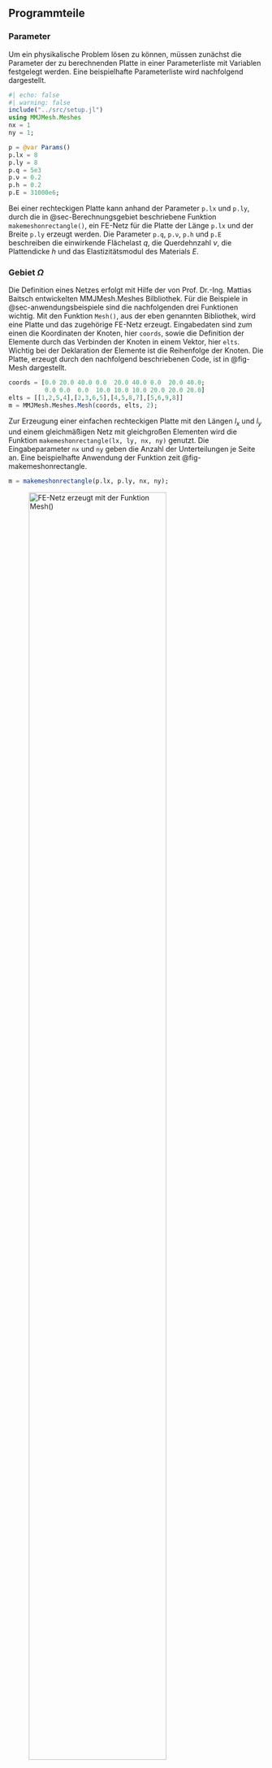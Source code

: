## Programmteile {#sec-programmteile}

### Parameter {#sec-Parameter}

Um ein physikalische Problem lösen zu können, müssen zunächst die Parameter der zu berechnenden Platte in einer Parameterliste mit Variablen festgelegt werden. Eine beispielhafte Parameterliste wird nachfolgend dargestellt. 

```julia
#| echo: false
#| warning: false
include("../src/setup.jl")
using MMJMesh.Meshes
nx = 1
ny = 1;
```

```julia
p = @var Params()
p.lx = 8
p.ly = 8
p.q = 5e3
p.ν = 0.2
p.h = 0.2
p.E = 31000e6;
```

Bei einer rechteckigen Platte kann anhand der Parameter `p.lx` und `p.ly`, durch die in @sec-Berechnungsgebiet beschriebene Funktion `makemeshonrectangle()`, ein FE-Netz für die Platte der Länge `p.lx` und der Breite `p.ly` erzeugt werden. Die Parameter `p.q`, `p.ν`, `p.h` und `p.E` beschreiben die einwirkende Flächelast $q$, die Querdehnzahl $\nu$, die Plattendicke $h$ und das Elastizitätsmodul des Materials $E$.

### Gebiet $\Omega$ {#sec-Berechnungsgebiet}

Die Definition eines Netzes erfolgt mit Hilfe der von Prof. Dr.-Ing. Mattias Baitsch entwickelten MMJMesh.Meshes Bilbliothek. Für die Beispiele in @sec-anwendungsbeispiele sind die nachfolgenden drei Funktionen wichtig. Mit den Funktion `Mesh()`, aus der eben genannten Bibliothek, wird eine Platte und das zugehörige FE-Netz erzeugt. Eingabedaten sind zum einen die Koordinaten der Knoten, hier `coords`, sowie die Definition der Elemente durch das Verbinden der Knoten in einem Vektor, hier `elts`. Wichtig bei der Deklaration der Elemente ist die Reihenfolge der Knoten. Die Platte, erzeugt durch den nachfolgend beschriebenen Code, ist in @fig-Mesh dargestellt.

```julia
coords = [0.0 20.0 40.0 0.0  20.0 40.0 0.0  20.0 40.0;
          0.0 0.0  0.0  10.0 10.0 10.0 20.0 20.0 20.0]
elts = [[1,2,5,4],[2,3,6,5],[4,5,8,7],[5,6,9,8]]
m = MMJMesh.Meshes.Mesh(coords, elts, 2);
```

Zur Erzeugung einer einfachen rechteckigen Platte mit den Längen $l_x$ und $l_y$ und einem gleichmäßigen Netz mit gleichgroßen Elementen wird die Funktion `makemeshonrectangle(lx, ly, nx, ny)` genutzt. Die Eingabeparameter `nx` und `ny` geben die Anzahl der Unterteilungen je Seite an. Eine beispielhafte Anwendung der Funktion zeit @fig-makemeshonrectangle.

```julia
m = makemeshonrectangle(p.lx, p.ly, nx, ny);
```

![FE-Netz erzeugt mit der Funktion `Mesh()`](00-pics/mesh-coords-elts.png){#fig-Mesh width=80%}

![FE-Netz erzeugt mit der Funktion `makemeshonrectangle()`](00-pics/mesh-rect.png){#fig-makemeshonrectangle width=80%}

Alternativ kann eine .msh Datei eingepflegt werden mit

```julia
m = MMJMesh.Meshes.Mesh("../gmsh/complex-plate-02.msh");
```

![FE-Netz aus complex-plate-02.msh Datei](00-pics/complex-plate.png){#fig-Mesh-complex width=45%}

### Formfunktionen 

Für die Definition der Formfunktionen wird ebenfalls auf die MMJMesh Bibliothek zugegriffen. Für die Konstruktion der Funktionen ist ein Bezugselement, mit den Koordinaten gespeichert in der Matrix `V` vom Typ Int64, zu definieren. Für das Referenzelement ist `V` wie folgt festgelegt.

```julia
V = [ -1 1 1 -1; -1 -1 1 1]
```

Um die Formfunktionen der unterschiedlichen Elementansätze zu erzeugen wird mittels der Funktion `mmonomials(n,p)` ein Vektor mit allen, für die Formfunktionen notwendigen, Monomen erzeugt. `n` ist dabei die Anzahl der Variablen und `p` der Grad der Monome. Außerdem kann optional das Gebiet und eine Vorschrift zum erstellen der Monome als Eingabeparameter in der Funktion übergeben werden, wie es bei der Erzeugung des nicht konformen Hermite-Elements und bei dem Serendipity Element notwendig ist.

In dem Vektor `N` werden die Linearformen für das jeweilige Element gespeichert. Die Funktionen `ValueAtLF(x)` und `PDerivativeAtLF(x, n)` werden für die Erzeugung der Linearformen genutzt. `ValueAtLF(x)` wertet eine Funktion f(x) an der Stelle `x` aus. `PDerivativeAtLF(x, n)` wertet die partielle Ableitung einer Funktion $f : \mathbb{R}^n \to \mathbb{R}$ an der Stelle `x` in Richtung `n` aus. mit `PDerivativeAtLF([-1,-1], [1, 2])` wird beispielsweise eine Funktion an der Stelle $[-1,-1]$ einmal in $x$- und zweimal in $y$-Richtung abgeleitet.

Durch Multiplikation der Inversen der Matrix `M` mit den in `P` generierten Monomen ergeben sich die Funktionen der Formfunktionen. Nachfolgend wird beispielhaft der Ablauf zur Konstruktion der Formfunktionen für das konforme und nicht konforem Hermite Element dargestellt.


```julia
function hermiteelement(V)
        m = 16
        P = mmonomials(2, 3, QHat  ,type = BigInt)
        N = vcat(
            [   [ValueAtLF(p), 
                PDerivativeAtLF(p, [1, 0]), 
                PDerivativeAtLF(p, [0, 1]), 
                PDerivativeAtLF(p, [1, 1])]
                for p in eachcol(V)]...
            )
    Imatrix = Matrix{Int}(I, m, m)
    M = [n(p) for p in P, n in N]
    Minv = simplifyx.(M \ Imatrix)
    H4 = Minv * P
    return H4
end;
```

### Elementsteifigkeitsmatrizen & Elementlastvektoren

Für die Umsetzung der Bogner-Fox-Schmitt Formulierung und der DKQ-Formulierung ist es essentiell die Elementsteifigkeitsmatrix für beide Elementtypen zu generieren. Die allgemeine Elementsteifigkeitsmatrix des konformen Hermite Elements wird durch den unten stehenden Algorithmus erzeugt. `H4` ist der Vektor der Formfunktionen erzeugt mit der oben beschriebenen Funktion `hermiteelement()`. Für die geometrischen Größen `a`, `b`, und `h` des Elements, sowie für die materialspezifischen Größen `ν` und `E` werden zunächst Variablen deklariert. Hierfür wird das `Symbolics` Paket von Julia genutzt. Die generierte Steifigkeitsmatrix, abhängig von den oben genannten Variablen wird in einer weiteren Funktion `pkcKe(p)` gespeichert, welche für die FEM Berechnung genutzt wird. 

```{{julia}}
using Symbolics
@variables  a,b, h, ν,E;
# Punkte des Elements
points = [0 a a 0; 0 0 b b]
# Formfunktione konformes Hermite Element
H4 = hermiteelement(points;conforming=true)
∂1(u) =  (∂x(∂x(u)))
∂2(u) =  (∂y(∂y(u)))
∂3(u) =  2*(∂x(∂y(u)))
Be1std(u) = [∂1(u), ∂2(u), ∂3(u)]
Be2std(u) = [∂1(u) + ν * ∂2(u), ν * ∂1(u) + ∂2(u),(1- ν)/2 * ∂3(u)]
aestd(u,v) = integrate(Be1std(u) ⋅ Be2std(v), (0 .. a) , (0 .. b))
Ke = (simplifyx.([aestd(n1, n2) for n1 ∈ H4, n2 ∈ H4]));
```

Bei der Elementsteifigkeitsmatrix für allgemeine Vierecke ist ein solcher Algorithmus aufwendiger, da neben der Länge und der Breite auch die Winkel verschieden sind. Für die Berechnung der Elementsteifigkeitsmatrix des DKQ Elements wurden zunächst die $H_x$- und $H_y$-Funktionen generiert, dessen Anforderungen, basierend auf dem Paper von Batoz und Tahar, in @sec-Steifigkeitsmatrix-DKQ beschrieben wurden. Für die Parametrisierung der Elemente mittels der Jacobi-Matrix wird auf die Funktion `jacobian()` aus der `MMJMesh` Bibliothek zurückgegriffe. Um `Ke` elementweise zu berechnen wird für die numerische Integration die Gauß-Quadratur angewandt. Es ergibt sich die Schleife über die Integrationspunkte `gaussPoints` mit den zugehörigen Integrationsgewichte `gaussWeights`. 

```julia
function DKQKe(p)
    function keFunc(e)
        D = p.E*p.h^3 / 12*(1-p.ν^2) * [1 p.ν 0; p.ν 1 0; 0 0 (1-p.ν)/2]
        Ke = zeros(12,12)
        # Jacobimatrix des betrachteten Elements
        jF = jacobian(parametrization(geometry(e)))
        HxFace, HyFace = makeDKQFunctions(e)
        Hx = MappingFromComponents(HxFace...)  # 12 Element Vektor mit Hx Funktionen 
        Hy = MappingFromComponents(HyFace...)  # 12 Element Vektor mit Hy Funktionen 
        # Gradient Hx
        ∇ξηHx = MMJMesh.Mathematics.TransposeMapping(jacobian(Hx)) 
        # Gradient Hy
        ∇ξηHy = MMJMesh.Mathematics.TransposeMapping(jacobian(Hy))

        for (ξ, w) ∈ zip(gaussPoints, gaussWeights)
            # Jacobi matrix ausgewertet an der Stelle ξ
            J = jF(ξ)
            ∇ˣʸHx = (inv(J') * ∇ξηHx(ξ))
            ∇ˣʸHy = (inv(J') * ∇ξηHy(ξ)) 
            B = [∇ˣʸHx[1,:]', ∇ˣʸHy[2,:]', ∇ˣʸHy[1,:]'+∇ˣʸHx[2,:]']
            Ke += w * B' * D * B * det(J)
        end
        return Ke
    end
    return keFunc
end;
```

### Randbedingungen

Zur Berechnung ingenieurstechnischer Aufgaben durch die FEM ist Festlegung von Randbedinungen unabdingbar. Bei bautechnischen Fragestellungen wird dies in Form von Auflagerbedinungen umgesetzt. Je nach Elementansatz gibt es drei bzw. vier Freiheitsgrade je Knoten. Mit der Funktion `applyDirichletBCs!()` können die Verschiebung und die Verdrehungen an bestimmten Knoten zu Null gesetzt werden. 

|Lagerbedingung | BFS                        | DKQ                 |
|:-------------:|:---------------------------|:--------------------|
| gelenkig      | `[true,false,false,false]` | `[true,false,false]`| 
| starr         | `[true,true,true,false]`    | `[true,true,true]`  | 

: Auflagerbedinungen für den Bogner-Fox-Schmitt Elementansatz und für das DKQ Element {#tbl-Auflagerbedinungen-Programm}

```julia
function applyDirichletBCs!(fixedNodes, K, r, fixed = [true])
    dofs = fixedDOFs(fixedNodes,fixed)
    r[dofs] .= 0
    K[dofs, :] .= 0
    K[diagind(K)[dofs]] .= 1
    return nothing 
end;
```

### Assemblierung Steifigkeitsmatrix

Für die Zusammenführung der Elementsteifigkeitsmatrizen und der Elementlastvektoren wird in `assembleKr()` zunächst eine $N \times N$ Matrix und ein Vektor mit $N$ Nullen erstellt. `N` ist die Anzahl der gesamten Freiheisgrade. In einer Schleife über alle Elemente des Netzes werden die Indexvektoren `I` mit der Funktione `idxDOFs()` erstellt.

```julia
idxDOFs(nodes::AbstractVector{<:Integer}, nf::Integer) = collect(reshape([(i - 1) * nf + j for i = nodes, j = 1:nf]', :));
```

Die Funktionen zur Erstellung der Elementsteifigkeitsmatrizen `pkcKe(p)` bzw. `DKQKe(p)` und der Elementlastvektoren  `pkcRe(p.q)` bzw. `DKQRe(p.q)`, müssen vor der Zusammenstellung dem `Mesh` als Daten zugefügt werden. Durch eine Schleife werden elementweise die Funktionen abgerufen und die Ergebnisse der globalen Matrix `K` und dem Vektor `r` beigefügt. 

```julia
function assembleKr(s, nf)
    N = nnodes(s) * nf
    K = zeros(N, N)
    r = zeros(N)

    for e ∈ elements(s)
        # Indexvektor
        I = idxDOFs(nodeindices(e),nf)

        # Berechnung ke für Element + Addition ke globale Steifigkeitsmatrix K
        kef = data(e, :kefunc)
        K[I, I] += kef(e)

        # Berechnung re für Elemente + Addition re globalen Lastvektor
        ref = data(e, :refunc)
        r[I] += ref(e)
    end
    return K, r
end;
```

{{< pagebreak >}}
### Postprozessor

Für die Lösung des linearen Gleichungssystems aus @eq-lin-gleichungssystem wird der Verschiebungsvektor durch 

`K \ w` 

berechnet. Für das Bogner-Fox-Schmitt Element basieren die, im `postprozessor()` berechneten Größen, je Element auf den Ableitungen der Verschiebungsfunktion. Für die Formulierung allgemeiner Vierecke werden die Schnittgrößen abhängig von den Verdrehungen $\beta_x$ und $\beta_y$ berechnet. Die Funktion `moment()` spiegelt Gl. (17) aus dem Paper von Batoz und Tahar wieder.

```julia
function moment(name)
    x -> begin
        J = jF(x) 
        ∇ˣʸHx = (inv(J') * ∇ξηHx(x))
        ∇ˣʸHy = (inv(J') * ∇ξηHy(x)) 
        B = [∇ˣʸHx[1,:]', ∇ˣʸHy[2,:]', ∇ˣʸHy[1,:]'+∇ˣʸHx[2,:]']
        if name == :mxfunc
            return (Db * B)[1] * wHat[idxs]
        elseif name == :myfunc
            return (Db * B)[2] * wHat[idxs]
        elseif name == :mxyfunc
            return (Db * B)[3] * wHat[idxs]
        end
    end
end;
```

Für die Berechnung der Querkräfte werden die Momentenfunktionen an den Knotenpunkten ausgewertet und bilinear interpoliert. Anschließend werden die entstandenen Funktionen abgeleitet und mittels der inversen Jacobi-Matrix parametrisiert.

```julia
function querkraft(name)
    x -> begin
        VV = [[-1, -1], [1, -1], [1, 1], [-1, 1]]
        J = jF(x) 
        ∇ˣʸNi = (inv(J') * ∇Ni(x))
        ∇Mx = ∇ˣʸNi * moment(:mxfunc).(VV)
        ∇My = ∇ˣʸNi * moment(:myfunc).(VV)
        ∇Mxy = ∇ˣʸNi * moment(:mxyfunc).(VV)
        qx = ∇Mx[1] + ∇Mxy[2]
        qy = ∇Mxy[1] + ∇My[2]
        if name == :qxfunc
            return qx
        elseif name == :qyfunc
            return qy
        end
    end
end;
```